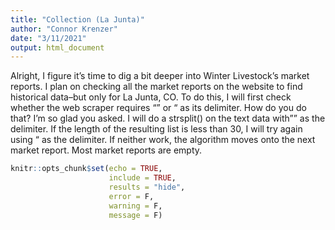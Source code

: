 ```yaml
---
title: "Collection (La Junta)"
author: "Connor Krenzer"
date: "3/11/2021"
output: html_document
---
```


Alright, I figure it's time to dig a bit deeper into Winter Livestock's market reports. I plan on checking all the market reports on the website to find historical data--but only for La Junta, CO. To do this, I will first check whether the web scraper requires "\n" or "\r" as its delimiter. How do you do that? I'm so glad you asked. I will do a strsplit() on the text data with "\n" as the delimiter. If the length of the resulting list is less than 30, I will try again using "\r" as the delimiter. If neither work, the algorithm moves onto the next market report. Most market reports are empty.


```r
knitr::opts_chunk$set(echo = TRUE,
                      include = TRUE,
                      results = "hide",
                      error = F,
                      warning = F,
                      message = F)
```